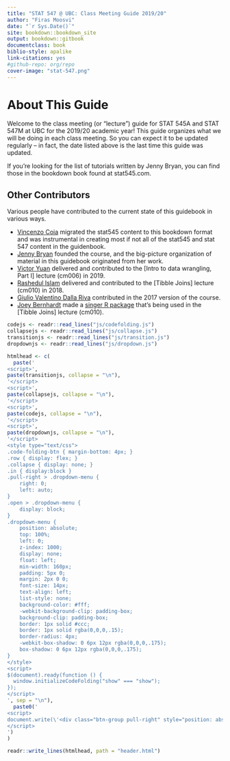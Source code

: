 ```yaml
---
title: "STAT 547 @ UBC: Class Meeting Guide 2019/20"
author: "Firas Moosvi"
date: "`r Sys.Date()`"
site: bookdown::bookdown_site
output: bookdown::gitbook
documentclass: book
biblio-style: apalike
link-citations: yes
#github-repo: org/repo
cover-image: "stat-547.png"
---
```


# About This Guide {-}

Welcome to the class meeting (or "lecture") guide for STAT 545A and STAT 547M at UBC for the 2019/20 academic year! This guide organizes what we will be doing in each class meeting. So you can expect it to be updated regularly -- in fact, the date listed above is the last time this guide was updated. 

If you're looking for the list of tutorials written by Jenny Bryan, you can find those in the bookdown book found at stat545.com.


## Other Contributors {-}

Various people have contributed to the current state of this guidebook in various ways.

- [Vincenzo Coia](https://vincenzocoia.com) migrated the stat545 content to this bookdown format and was instrumental in creating most if not all of the stat545 and stat 547 content in the guidenbook.
- [Jenny Bryan](https://jennybryan.org/) founded the course, and the big-picture organization of material in this guidebook originated from her work.
- [Victor Yuan](https://twitter.com/victor2wy) delivered and contributed to the [Intro to data wrangling, Part I] lecture (cm006) in 2019.
- [Rashedul Islam](https://www.linkedin.com/in/rashedul-islam-12170432/) delivered and contributed to the [Tibble Joins] lecture (cm010) in 2018.
- [Giulio Valentino Dalla Riva](https://www.gvdallariva.net/) contributed in the 2017 version of the course.
- [Joey Bernhardt](https://www.zoology.ubc.ca/~jbernhar/home/) made a [singer R package](https://github.com/JoeyBernhardt/singer/) that's being used in the [Tibble Joins] lecture (cm010).

```r
codejs <- readr::read_lines("js/codefolding.js")
collapsejs <- readr::read_lines("js/collapse.js")
transitionjs <- readr::read_lines("js/transition.js")
dropdownjs <- readr::read_lines("js/dropdown.js")

htmlhead <- c(
  paste('
<script>',
paste(transitionjs, collapse = "\n"),
'</script>
<script>',
paste(collapsejs, collapse = "\n"),
'</script>
<script>',
paste(codejs, collapse = "\n"),
'</script>
<script>',
paste(dropdownjs, collapse = "\n"),
'</script>
<style type="text/css">
.code-folding-btn { margin-bottom: 4px; }
.row { display: flex; }
.collapse { display: none; }
.in { display:block }
.pull-right > .dropdown-menu {
    right: 0;
    left: auto;
}
.open > .dropdown-menu {
    display: block;
}
.dropdown-menu {
    position: absolute;
    top: 100%;
    left: 0;
    z-index: 1000;
    display: none;
    float: left;
    min-width: 160px;
    padding: 5px 0;
    margin: 2px 0 0;
    font-size: 14px;
    text-align: left;
    list-style: none;
    background-color: #fff;
    -webkit-background-clip: padding-box;
    background-clip: padding-box;
    border: 1px solid #ccc;
    border: 1px solid rgba(0,0,0,.15);
    border-radius: 4px;
    -webkit-box-shadow: 0 6px 12px rgba(0,0,0,.175);
    box-shadow: 0 6px 12px rgba(0,0,0,.175);
}
</style>
<script>
$(document).ready(function () {
  window.initializeCodeFolding("show" === "show");
});
</script>
', sep = "\n"),
  paste0('
<script>
document.write(\'<div class="btn-group pull-right" style="position: absolute; top: 20%; right: 2%; z-index: 200"><button type="button" class="btn btn-default btn-xs dropdown-toggle" data-toggle="dropdown" aria-haspopup="true" aria-expanded="true" data-_extension-text-contrast=""><span>Code</span> <span class="caret"></span></button><ul class="dropdown-menu" style="min-width: 50px;"><li><a id="rmd-show-all-code" href="#">Show All Code</a></li><li><a id="rmd-hide-all-code" href="#">Hide All Code</a></li></ul></div>\')
</script>
')
)

readr::write_lines(htmlhead, path = "header.html")
```